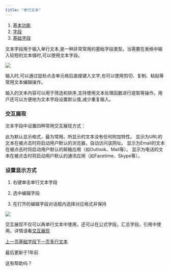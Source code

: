 ```yaml
---
title: "单行文本"
---
```


1. [基本功能](/ji-ben-gong-neng)
2. [字段](/ji-ben-gong-neng/zi-duan)
3. [基础字段](/ji-ben-gong-neng/zi-duan/ji-chu-zi-duan)

文本字段用于输入单行文本,是一种非常常用的基础字段类型。当需要在表格中输入较短的文本值时,可以使用文本字段。

<Frame caption="单行文本">
  <img src="/images/ji-ben-gong-neng/zi-duan/ji-chu-zi-duan/files%2Fv0%2Fb%2Fgitbook-x-prod.appspot.com%2Fo%2Fspaces%252F3UAxYOALe4vISZRKICva%252Fuploads%252Fgit-blob-b51559854f54dc15f6897c00646b43925bde2f21%252Fimage.png" />
</Frame>

输入时,可以通过鼠标点击单元格后直接键入文字,也可以使用剪切、复制、粘贴等常用文本编辑操作。

输入的文本内容可以用于筛选和排序,支持使用文本处理函数进行提取等操作。用户还可以方便地为文本字段设置默认值,减少重复输入。

### 交互展现

文本字段中设置四种常用交互展现方式：

<AccordionGroup>
  <Accordion title="默认">
    此为默认显示格式，最为常用。所显示的文本没有任何附加特性。
  </Accordion>

  <Accordion title="URL">
    显示为URL的文本在被点击时将启动用户默认的浏览器，自动访问该网址。
  </Accordion>

  <Accordion title="Email">
    显示为Email的文本在被点击时将启动用户默认的邮箱应用（如Outlook、Mail等）。
  </Accordion>

  <Accordion title="电话">
    显示为电话的文本在被点击时将启动用户默认的通讯应用（如Facetime、Skype等）。
  </Accordion>
</AccordionGroup>

### 设置显示方式

1. 右键单击单行文本字段

2. 选中编辑字段

3. 在打开的编辑字段对话框内选择对应格式并保持

![](/images/ji-ben-gong-neng/zi-duan/ji-chu-zi-duan/files%2Fv0%2Fb%2Fgitbook-x-prod.appspot.com%2Fo%2Fspaces%252F3UAxYOALe4vISZRKICva%252Fuploads%252Fgit-blob-e824e93ab6cd4cbeed6220823b0fd5075371f83f%252Fimage.png)

交互展现不仅可以再单行文本中使用，还可以在公式字段，汇总字段，引用中使用，详情请看[交互展现](/ji-ben-gong-neng/zi-duan/tong-yong/jiao-hu-zhan-xian)

[上一页基础字段](/ji-ben-gong-neng/zi-duan/ji-chu-zi-duan)[下一页多行文本](/ji-ben-gong-neng/zi-duan/ji-chu-zi-duan/duo-hang-wen-ben)

最后更新于1年前

这有帮助吗？
